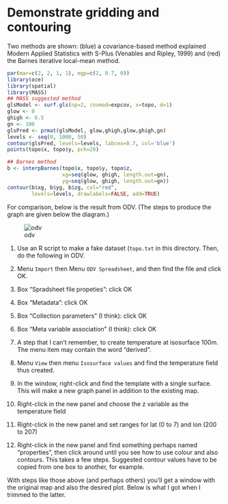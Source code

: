 # Demonstrate gridding and contouring

Two methods are shown: (blue) a covariance-based method explained Modern
Applied Statistics with S-Plus (Venables and Ripley, 1999) and (red) the Barnes
iterative local-mean method.

```r
par(mar=c(2, 2, 1, 1), mgp=c(2, 0.7, 0))
library(oce)
library(spatial)
library(MASS)
## MASS suggested method
glsModel <- surf.gls(np=2, covmod=expcov, x=topo, d=1)
glow <- 0
ghigh <- 6.5
gn <- 100
glsPred <- prmat(glsModel, glow,ghigh,glow,ghigh,gn)
levels <- seq(0, 1000, 50)
contour(glsPred, levels=levels, labcex=0.7, col='blue')
points(topo$x, topo$y, pch=20)

## Barnes method
b <- interpBarnes(topo$x, topo$y, topo$z,
                  xg=seq(glow, ghigh, length.out=gn),
                  yg=seq(glow, ghigh, length.out=gn))
contour(b$xg, b$yg, b$zg, col="red",
        levels=levels, drawlabels=FALSE, add=TRUE)
```

For comparison, below is the result from ODV.  (The steps to produce the graph
are given below the diagram.)

![odv](odv.png)

1. Use an R script to make a fake dataset (``topo.txt`` in this directory.
Then, do the following in ODV.

2. Menu ``Import`` then Menu ``ODV Spreadsheet``, and then find the file and
click OK.

3. Box "Spradsheet file propeties": click OK

4. Box "Metadata": click OK

5. Box "Collection parameters" (I think): click OK

6. Box "Meta variable association" (I think): click OK

7. A step that I can't remember, to create temperature at isosurface 100m.  The
menu item may contain the word "derived".

8. Menu ``View`` then menu ``Isosurface values`` and find the temperature field
thus created.

9. In the window, right-click and find the template with a single surface.
This will make a new graph panel in addition to the existing map.

10. Right-click in the new panel and choose the z variable as the temperature field

11. Right-click in the new panel and set ranges for lat (0 to 7) and lon (200
to 207)

12. Right-click in the new panel and find something perhaps named "properties",
then click around until you see how to use colour and also contours.  This
takes a few steps.  Suggested contour values have to be copied from one box to
another, for example.

With steps like those above (and perhaps others) you'll get a window with the
original map and also the desired plot.  Below is what I got when I trimmed to
the latter.


